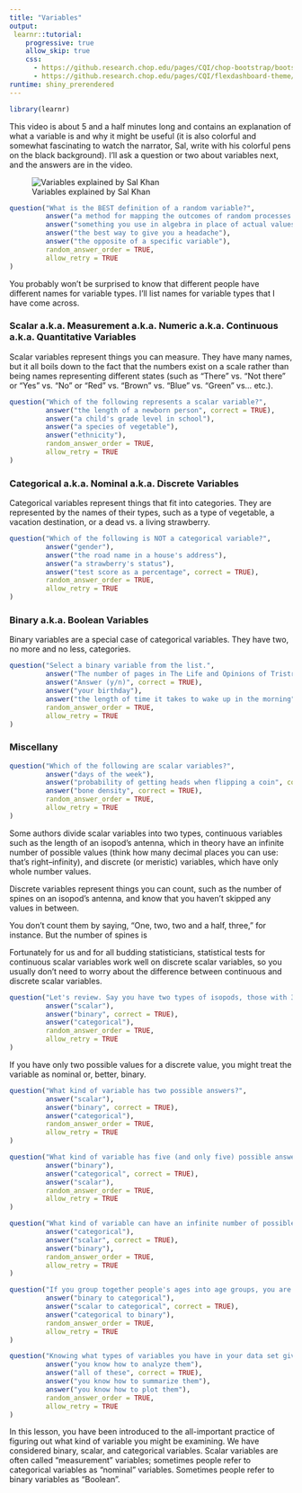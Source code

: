 ```yaml
---
title: "Variables"
output: 
 learnr::tutorial:
    progressive: true
    allow_skip: true
    css:
      - https://github.research.chop.edu/pages/CQI/chop-bootstrap/bootstrap-3/bootstrap.min.css
      - https://github.research.chop.edu/pages/CQI/flexdashboard-theme/css/flexdashboard.min.css
runtime: shiny_prerendered
---
```


```r
library(learnr)
```

This video is about 5 and a half minutes long and contains an explanation of what a variable is and why it might be useful (it is also colorful and somewhat fascinating to watch the narrator, Sal, write with his colorful pens on the black background). I'll ask a question or two about variables next, and the answers are in the video.

![Variables explained by Sal Khan](https://www.youtube.com/watch?v=3v9w79NhsfI)

```r
question("What is the BEST definition of a random variable?",
         answer("a method for mapping the outcomes of random processes to numbers", correct = TRUE),
         answer("something you use in algebra in place of actual values"),
         answer("the best way to give you a headache"),
         answer("the opposite of a specific variable"),
         random_answer_order = TRUE,
         allow_retry = TRUE
)
```

You probably won't be surprised to know that different people have different names for variable types. I'll list names for variable types that I have come across.

### Scalar a.k.a. Measurement a.k.a. Numeric a.k.a. Continuous a.k.a. Quantitative Variables

Scalar variables represent things you can measure. They have many names, but it all boils down to the fact that the numbers exist on a scale rather than being names representing different states (such as "There" vs. "Not there" or "Yes" vs. "No" or "Red" vs. "Brown" vs. "Blue" vs. "Green" vs... etc.).

```r
question("Which of the following represents a scalar variable?",
         answer("the length of a newborn person", correct = TRUE),
         answer("a child's grade level in school"),
         answer("a species of vegetable"),
         answer("ethnicity"),
         random_answer_order = TRUE,
         allow_retry = TRUE
)
```

### Categorical a.k.a. Nominal a.k.a. Discrete Variables

Categorical variables represent things that fit into categories. They are represented by the names of their types, such as a type of vegetable, a vacation destination, or a dead vs. a living strawberry.

```r
question("Which of the following is NOT a categorical variable?",
         answer("gender"),
         answer("the road name in a house's address"), 
         answer("a strawberry's status"),
         answer("test score as a percentage", correct = TRUE),
         random_answer_order = TRUE,
         allow_retry = TRUE
)
```

### Binary a.k.a. Boolean Variables

Binary variables are a special case of categorical variables. They have two, no more and no less, categories.

```r
question("Select a binary variable from the list.",
         answer("The number of pages in The Life and Opinions of Tristram Shandy, Gentleman"),
         answer("Answer (y/n)", correct = TRUE),
         answer("your birthday"),
         answer("the length of time it takes to wake up in the morning"),
         random_answer_order = TRUE,
         allow_retry = TRUE
)
```

### Miscellany

```r
question("Which of the following are scalar variables?",
         answer("days of the week"),
         answer("probability of getting heads when flipping a coin", correct = TRUE),
         answer("bone density", correct = TRUE),
         random_answer_order = TRUE,
         allow_retry = TRUE
)
```

Some authors divide scalar variables into two types, continuous variables such as the length of an isopod's antenna, which in theory have an infinite number of possible values (think how many decimal places you can use: that's right--infinity), and discrete (or meristic) variables, which have only whole number values.

Discrete variables represent things you can count, such as the number of spines on an isopod's antenna, and know that you haven't skipped any values in between.

You don't count them by saying, "One, two, two and a half, three," for instance. But the number of spines is 

Fortunately for us and for all budding statisticians, statistical tests for continuous scalar variables work well on discrete scalar variables, so you usually don't need to worry about the difference between continuous and discrete scalar variables.

```r
question("Let's review. Say you have two types of isopods, those with 32 spines and those with 33 spines. There are no other types of isopods. What kind of variable is number of spines?",
         answer("scalar"),
         answer("binary", correct = TRUE),
         answer("categorical"),
         random_answer_order = TRUE,
         allow_retry = TRUE
)
```

If you have only two possible values for a discrete value, you might treat the variable as nominal or, better, binary.

```r
question("What kind of variable has two possible answers?",
         answer("scalar"),
         answer("binary", correct = TRUE),
         answer("categorical"),
         random_answer_order = TRUE,
         allow_retry = TRUE
)
```

```r
question("What kind of variable has five (and only five) possible answers, each of which can be labeled?",
         answer("binary"),
         answer("categorical", correct = TRUE),
         answer("scalar"),
         random_answer_order = TRUE,
         allow_retry = TRUE
)
```
```r
question("What kind of variable can have an infinite number of possible answers?",
         answer("categorical"),
         answer("scalar", correct = TRUE),
         answer("binary"),
         random_answer_order = TRUE,
         allow_retry = TRUE
)
```
```r
question("If you group together people's ages into age groups, you are changing what kind of variable into what other kind of variable?",
         answer("binary to categorical"),
         answer("scalar to categorical", correct = TRUE),
         answer("categorical to binary"),
         random_answer_order = TRUE,
         allow_retry = TRUE
)
```
```r
question("Knowing what types of variables you have in your data set gives you what advantage?",
         answer("you know how to analyze them"),
         answer("all of these", correct = TRUE),
         answer("you know how to summarize them"),
         answer("you know how to plot them"),
         random_answer_order = TRUE,
         allow_retry = TRUE
)
```

In this lesson, you have been introduced to the all-important practice of figuring out what kind of variable you might be examining. We have considered binary, scalar, and categorical variables. Scalar variables are often called "measurement" variables; sometimes people refer to categorical variables as "nominal" variables. Sometimes people refer to binary variables as "Boolean".


